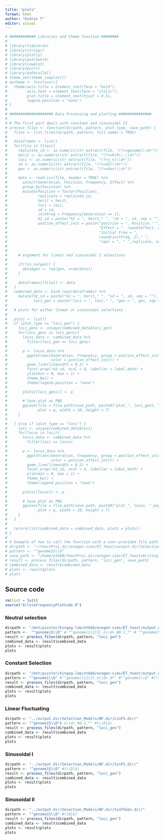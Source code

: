 ```yaml
---
title: "plots"
format: html
author: "Esdras T"
editor: visual
---
```


```r
# ############ Libraries and theme function ########
# 
# library(tidyverse)
# library(stringr)
# library(plotly)
# library(patchwork)
# library(cowplot)
# library(purrr)
# library(doParallel)
# theme_set(theme_cowplot())
# mytheme <- function(){
#   theme(axis.title = element_text(face = "bold"),
#         axis.text = element_text(face = "italic"),
#         plot.title = element_text(hjust = 0.5),
#         legend.position = "none")
# }
# 
# #################### Data Processing and plotting ###############
# 
# # The first part deals with constant and sinusoidal II
# process_files <- function(dirpath, pattern, plot_type, save_path) {
#   files <- list.files(dirpath, pattern, full.names = TRUE)
#   
#   dataframes <- list()
#   for(file in files){
#     replicate_id <- as.numeric(str_extract(file, "(?<=genome)\\d+"))
#     herit <- as.numeric(str_extract(file, "(?<=H)0\\.\\d+"))
#     loci <- as.numeric(str_extract(file, "(?<=_n)\\d+"))
#     sd <- as.numeric(str_extract(file, "(?<=SD)\\d+"))
#     gen <- as.numeric(str_extract(file, "(?<=Gen)\\d+"))
#     
#     data <- read.csv(file, header = TRUE) %>%
#       select(Generation, Position, Frequency, Effect) %>%
#       group_by(Position) %>%
#       mutate(Position = factor(Position),
#              replicate = replicate_id,
#              herit = herit,
#              loci = loci,
#              sd = sd,
#              initFreq = Frequency[Generation == 1],
#              h2_sd = paste("h2 = ", herit," ", "sd = ", sd, sep = ""),
#              postion_effect_init = paste("position = ", Position," ",
#                                          "Effect = ", round(Effect, 2)," ", 
#                                          "Initial Freq = ", 
#                                          round(initFreq, 2)," ",
#                                          "repl = ", " ",replicate, sep = ""))
#     
#     
#     # argument for linear and sinusoidal I selections
#     
#     if(!is.na(gen)) {
#       data$gen <- rep(gen, nrow(data))
#     }
#     
#     dataframes[[file]] <- data
#   }
#   combined_data <- bind_rows(dataframes) %>%
#     mutate(h2_sd = paste("h2 = ", herit," ", "sd = ", sd, sep = ""),
#            loci_gen = paste("loci = ", loci," ", "gen = ", gen, sep = ""))
#   
#   # plots for either linear or sinusoidal selections
#   
#   plots <- list()
#   if (plot_type == "loci_gen") {
#     loci_gens <- unique(combined_data$loci_gen)
#     for(loci_geni in loci_gens){
#       locus_data <- combined_data %>%
#         filter(loci_gen == loci_geni)
#       
#       p <- locus_data %>%
#         ggplot(aes(Generation, Frequency, group = postion_effect_init,
#                    color = postion_effect_init)) +
#         geom_line(linewidth = 0.2) +
#         facet_wrap(~h2_sd, ncol = 4, labeller = label_both) +
#         ylim(min = 0, max = 1) +
#         theme_bw() +
#         theme(legend.position = "none")
#       
#       plots[[loci_geni]] <- p
#       
#       # Save plot as PNG
#       ggsave(file = file.path(save_path, paste0("plot_", loci_geni, ".png")), 
#              plot = p, width = 10, height = 7)
#     }
#     
#   } else if (plot_type == "loci") {
#     loci <- unique(combined_data$loci)
#     for(locus in loci){
#       locus_data <- combined_data %>%
#         filter(loci == locus)
#       
#       p <- locus_data %>%
#         ggplot(aes(Generation, Frequency, group = postion_effect_init, 
#                    color = postion_effect_init)) +
#         geom_line(linewidth = 0.2) +
#         facet_wrap(~h2_sd, ncol = 4, labeller = label_both) +
#         ylim(min = 0, max = 1) +
#         theme_bw() +
#         theme(legend.position = "none")
#       
#       plots[[locus]] <- p
#       
#       # Save plot as PNG
#       ggsave(file = file.path(save_path, paste0("plot_", locus, ".png")), 
#              plot = p, width = 10, height = 7)
#     }
#   }
#   
#   return(list(combined_data = combined_data, plots = plots))
# }
# 
# # Example of how to call the function with a user-provided file path
# dirpath <- "~/YeastProj.dir/evogen-sims/ET_Yeast/output.dir/Selection_Models/WF.dir/LinFS.dir/"
# pattern <- "^genome15\\D"
# save_path <- "/home/etb68/YeastProj.dir/evogen-sims/ET_Yeast/Writing1.dir/Output.dir/AllPlots/AlleleFreq.dir"
# result <- process_files(dirpath, pattern, "loci_gen", save_path)
# combined_data <- result$combined_data
# plots <- result$plots
# plots

```

## Source code

```r
rm(list = ls())
source("AlleleFrequencyPlotCode.R")
```

### Neutral selection

```r
dirpath <- "/mnt/pixstor/kingeg-lab/etb68/evogen-sims/ET_Yeast/output.dir/Selection_Models/WF.dir/NS.dir/"
pattern <-  "^genome15\\D" # "^genome(1|2|3)_n\\d+_H0.1_*" # "^genome15\\D" #(\\D|$)
result <- process_files(dirpath, pattern, "loci_gen")
combined_data <- result$combined_data
plots <- result$plots
plots
```

### Constant Selection

```r
dirpath <- "/mnt/pixstor/kingeg-lab/etb68/evogen-sims/ET_Yeast/output.dir/Selection_Models/WF.dir/CS.dir/"
pattern <- "^genome1\\D" #"^genome(1|2|3)_n\\d+_H*" #"^genome1\\D" #(\\D|$)
result <- process_files(dirpath, pattern, "loci_gen")
combined_data <- result$combined_data
plots <- result$plots
plots
```

### Linear Fluctuating

```r
dirpath <- "../output.dir/Selection_Models/WF.dir/LinFS.dir/"
pattern <- "^genome15\\D"#_n\\d+_H0.1_*" #(\\D|$)
result <- process_files(dirpath, pattern, "loci_gen")
combined_data <- result$combined_data
plots <- result$plots
plots
```

### Sinusoidal I

```r
dirpath <- "../output.dir/Selection_Models/WF.dir/SinFS.dir/"
pattern <- "^genome15\\D" #(\\D|$)
result <- process_files(dirpath, pattern, "loci_gen")
combined_data <- result$combined_data
plots <- result$plots
plots
```

### Sinusoidal II

```r
dirpath <- "../output.dir/Selection_Models/WF.dir/SinFSGen.dir/" 
pattern <- "^genome15\\D" #(\D|$) 
result <- process_files(dirpath, pattern, "loci_gen") 
combined_data <- result$combined_data 
plots <- result$plots 
plots
```
